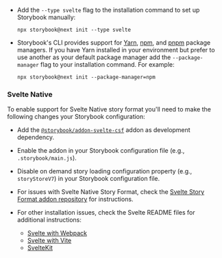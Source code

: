 - Add the `--type svelte` flag to the installation command to set up Storybook manually:

  ```shell
  npx storybook@next init --type svelte
  ```

- Storybook's CLI provides support for [Yarn](https://yarnpkg.com/), [npm](https://www.npmjs.com/), and [pnpm](https://pnpm.io/) package managers. If you have Yarn installed in your environment but prefer to use another as your default package manager add the `--package-manager` flag to your installation command. For example:

  ```shell
  npx storybook@next init --package-manager=npm
  ```

### Svelte Native

To enable support for Svelte Native story format you'll need to make the following changes your Storybook configuration:
- Add the [`@storybook/addon-svelte-csf`](https://storybook.js.org/addons/@storybook/addon-svelte-csf/) addon as development dependency.
- Enable the addon in your Storybook configuration file (e.g., `.storybook/main.js`).
- Disable on demand story loading configuration property (e.g., `storyStoreV7`) in your Storybook configuration file.
- For issues with Svelte Native Story Format, check the [Svelte Story Format addon repository](https://github.com/storybookjs/addon-svelte-csf) for instructions.


- For other installation issues, check the Svelte README files for additional instructions:
  - [Svelte with Webpack](https://github.com/storybookjs/storybook/tree/next/code/frameworks/svelte-webpack5)
  - [Svelte with Vite](https://github.com/storybookjs/storybook/tree/next/code/frameworks/svelte-vite)
  - [SvelteKit](https://github.com/storybookjs/storybook/tree/next/code/frameworks/sveltekit)
